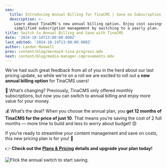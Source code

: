```yaml
---
seo:
  title: Introducing Annual Billing for TinaCMS | Save on Subscription Costs
  description: >-
    Learn about TinaCMS's new annual billing option. Enjoy cost savings and
    simplified subscription management by switching to a yearly plan.
title: Switch to Annual Billing and Save with TinaCMS
date: '2024-10-14T13:00:00.000Z'
last_edited: '2024-10-14T13:00:00.000Z'
author: Landon Maxwell
prev: content/blog/mermaid-tina-progress.mdx
next: content/blog/media-manager-improvements.mdx
---
```


We’ve had such great feedback from all of you in the herd about our last pricing update, so while we're on a roll we are excited to roll out a **new annual billing option** for TinaCMS users!

📅 What’s changing? Previously, TinaCMS only offered monthly subscriptions, but now you can switch to annual billing and enjoy more value for your money.

💰 What’s the deal? When you choose the annual plan, you **get 12 months of TinaCMS for the price of just 10**. That means you’re saving the cost of 2 full months — more time to build and less to worry about budget! 😍

If you’re ready to streamline your content management and save on costs, this new pricing plan is for you! 🙌

👉 **Check out the [Plans & Pricing](https://tina.io/pricing/) details and upgrade your plan today!** 

![](/img/blog/annual-billing/annual-billing-blog.png "Flick the annual switch to start saving.")
